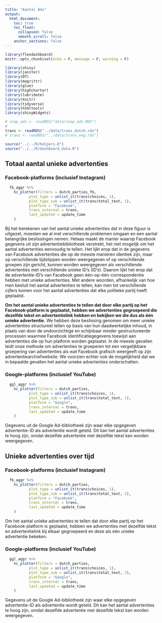 ```yaml
---
title: "Aantal Ads"
output:
  html_document:
    toc: true
    toc_float:
      collapsed: false
      smooth_scroll: false
    anchor_sections: false
---
```


```r


library(flexdashboard)
knitr::opts_chunk$set(echo = F, message = F, warning = F)

library(shiny)
library(janitor)
library(DT)
library(magrittr)
library(glue)
library(highcharter)
library(lubridate)
library(knitr)
library(tidyverse)
library(htmltools)
library(shinyWidgets)

# snap_ads <- readRDS("data/snap_ads.RDS")
# 
trans <- readRDS("../data/trans_dutch.rds")
# trans <- readRDS("../data/trans_eng.rds")

source("../../R/helpers.R")
source("../../R/dashboard_data.R")


```



## Totaal aantal unieke advertenties {.tabset .tabset-fade .tabset-pills}

### Facebook-platforms (inclusief Instagram) 

```r
  fb_aggr %>% 
    hc_plotter(filters = dutch_parties_fb,
           plot_type = unlist_it(trans$choices, 1),
           plot_type_sub = unlist_it(trans$total_text, 1),
           platform = "Facebook",
           trans_internal = trans,
           last_updated = update_time
    )
```


Bij het berekenen van het aantal unieke advertenties dat in deze figuur is uitgezet, moesten we al met verschillende problemen omgaan en een aantal belangrijke beslissingen nemen. Helaas maakt de manier waarop Facebook gegevens uit zijn advertentiebibliotheek verstrekt, het niet mogelijk om het aantal advertenties eenvoudig te tellen. Het lijkt erop dat in de gegevens van Facebook advertenties die op de meeste manieren identiek zijn, maar op verschillende tijdstippen worden weergegeven of op verschillende groepen zijn gericht, kunnen worden weergegeven als verschillende advertenties met verschillende unieke ID’s (ID’s). Daarom lijkt het erop dat de advertentie-ID's van Facebook geen één-op-één-correspondentie hebben met unieke advertenties. Met andere woorden, afhankelijk van hoe men besluit het aantal advertenties te tellen, kan men tot verschillende cijfers komen voor het aantal advertenties dat elke politieke partij heeft geplaatst.

**Om het aantal unieke advertenties te tellen dat door elke partij op het Facebook-platform is geplaatst, hebben we advertenties gegroepeerd die dezelfde tekst en advertentielink hebben en bekijken we die dus als één unieke advertentie.** We hebben deze beslissing genomen om meer unieke advertenties structureel tellen op basis van hun daadwerkelijke inhoud, in plaats van door de ondoorzichtige en schijnbaar minder gestructureerde processen waarmee Facebook identificatiegegevens toewijst aan advertenties die op hun platform worden geplaatst. In de meeste gevallen leidt onze methode om advertenties te groeperen tot een vergelijkbare groepering van advertenties als wat Facebook grafisch weergeeft op zijn advertentiearchiefwebsite. We voorzien echter ook de mogelijkheid dat we in bepaalde gevallen het aantal unieke advertenties onderschatten.



### Google-platforms (inclusief YouTube) 

```r
  ggl_aggr %>% 
    hc_plotter(filters = dutch_parties,
           plot_type = unlist_it(trans$choices, 1),
           plot_type_sub = unlist_it(trans$total_text, 1),
           platform = "Google",
           trans_internal = trans,
           last_updated = update_time
    )
```

Gegevens uit de Google Ad-bibliotheek zijn waar elke opgegeven advertentie-ID als advertentie wordt geteld. Dit kan het aantal advertenties te hoog zijn, omdat dezelfde advertentie met dezelfde tekst kan worden weergegeven.

## Unieke advertenties over tijd {.tabset .tabset-fade .tabset-pills}

### Facebook-platforms (inclusief Instagram) 

```r
  fb_aggr %>% 
    hc_plotter(filters = dutch_parties,
           plot_type = unlist_it(trans$choices, 1),
           plot_type_sub = unlist_it(trans$total_text, 2),
           platform = "Facebook",
           trans_internal = trans,
           last_updated = update_time
    )
```

Om het aantal unieke advertenties te tellen dat door elke partij op het Facebook-platform is geplaatst, hebben we advertenties met dezelfde tekst en advertentielink bij elkaar gegroepeerd en deze als één unieke advertentie bekeken.

### Google-platforms (inclusief YouTube) 

```r
  ggl_aggr %>% 
    hc_plotter(filters = dutch_parties,
           plot_type = unlist_it(trans$choices, 1),
           plot_type_sub = unlist_it(trans$total_text, 2),
           platform = "Google",
           trans_internal = trans,
           last_updated = update_time
    )
```

Gegevens uit de Google Ad-bibliotheek zijn waar elke opgegeven advertentie-ID als advertentie wordt geteld. Dit kan het aantal advertenties te hoog zijn, omdat dezelfde advertentie met dezelfde tekst kan worden weergegeven.


